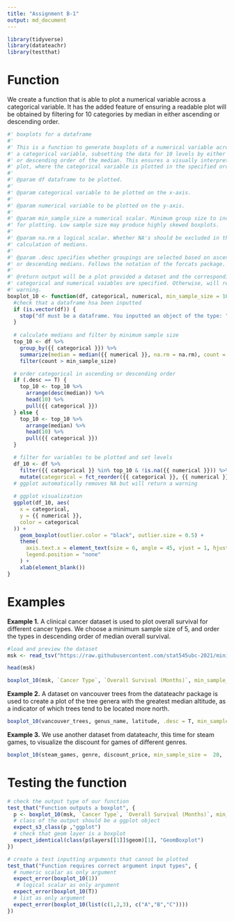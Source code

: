 ```yaml
---
title: "Assignment B-1"
output: md_document
---
```


```r
library(tidyverse)
library(datateachr)
library(testthat)

```

# Function
We create a function that is able to plot a numerical variable across a categorical variable. It has the added feature of ensuring a readable plot will be obtained by filtering for 10 categories by median in either ascending or descending order. 

```r
#' boxplots for a dataframe
#'
#' This is a function to generate boxplots of a numerical variable across
#' a categorical variable, subsetting the data for 10 levels by either ascending
#' or descending order of the median. This ensures a visually interpretable
#' plot, where the categorical variable is plotted in the specified order.
#'
#' @param df dataframe to be plotted.
#'
#' @param categorical variable to be plotted on the x-axis.
#'
#' @param numerical variable to be plotted on the y-axis.
#'
#' @param min_sample_size a numerical scalar. Minimum group size to include
#' for plotting. Low sample size may produce highly skewed boxplots.
#'
#' @param na.rm a logical scalar. Whether NA's should be excluded in the
#' calculation of medians.
#'
#' @param .desc specifies whether groupings are selected based on ascending
#' or descending medians. Follows the notation of the forcats package.
#'
#' @return output will be a plot provided a dataset and the corresponding
#' categorical and numerical vaiables are specified. Otherwise, will return a
#' warning.
boxplot_10 <- function(df, categorical, numerical, min_sample_size = 10, na.rm = TRUE, .desc = FALSE) {
  #check that a dataframe hsa been inputted
  if (is.vector(df)) {
    stop("df must be a dataframe. You inputted an object of the type: ", class(df))
  }
    
  # calculate medians and filter by minimum sample size
  top_10 <- df %>%
    group_by({{ categorical }}) %>%
    summarize(median = median({{ numerical }}, na.rm = na.rm), count = n()) %>%
    filter(count > min_sample_size)

  # order categorical in ascending or descending order
  if (.desc == T) {
    top_10 <- top_10 %>%
      arrange(desc(median)) %>%
      head(10) %>%
      pull({{ categorical }})
  } else {
    top_10 <- top_10 %>%
      arrange(median) %>%
      head(10) %>%
      pull({{ categorical }})
  }

  # filter for variables to be plotted and set levels
  df_10 <- df %>%
    filter({{ categorical }} %in% top_10 & !is.na({{ numerical }})) %>%
    mutate(categorical = fct_reorder({{ categorical }}, {{ numerical }}, na.rm = na.rm, .desc = .desc))
  # ggplot automatically removes NA but will return a warning
  
  # ggplot visualization
  ggplot(df_10, aes(
    x = categorical,
    y = {{ numerical }},
    color = categorical
  )) +
    geom_boxplot(outlier.color = "black", outlier.size = 0.5) +
    theme(
      axis.text.x = element_text(size = 6, angle = 45, vjust = 1, hjust = 1),
      legend.position = "none"
    ) +
    xlab(element_blank())
}
```

# Examples

**Example 1.** A clinical cancer dataset is used to plot overall survival for different cancer types. We choose a minimum sample size of 5, and order the types in descending order of median overall survival.
```r
#load and preview the dataset
msk <- read_tsv("https://raw.githubusercontent.com/stat545ubc-2021/mini-data-analysis-EL/main/data/msk_impact_2017_clinical_data.tsv")

head(msk)

boxplot_10(msk, `Cancer Type`, `Overall Survival (Months)`, min_sample_size = 5, na.rm = T, .desc = T)
```
**Example 2.** A dataset on vancouver trees from the datateachr package is used to create a plot of the tree genera with the greatest median altitude, as a indicator of which trees tend to be located more north.

```r
boxplot_10(vancouver_trees, genus_name, latitude, .desc = T, min_sample_size =  100)
```

**Example 3.** We use another dataset from datateachr, this time for steam games, to visualize the discount for games of different genres.

```r
boxplot_10(steam_games, genre, discount_price, min_sample_size =  20, .desc = T)
```
# Testing the function

```r
# check the output type of our function
test_that("Function outputs a boxplot", {
  p <- boxplot_10(msk, `Cancer Type`, `Overall Survival (Months)`, min_sample_size = 5, na.rm = T, .desc = T) 
  # class of the output should be a ggplot object
  expect_s3_class(p ,"ggplot") 
  # check that geom layer is a boxplot
  expect_identical(class(p$layers[[1]]$geom)[1], "GeomBoxplot")
})
```

```r
# create a test inputting arguments that cannot be plotted
test_that("Function requires correct argument input types", {
  # numeric scalar as only argument
  expect_error(boxplot_10(1))
   # logical scalar as only argument
  expect_error(boxplot_10(T))
  # list as only argument
  expect_error(boxplot_10(list(c(1,2,3), c("A","B","C"))))
})
```